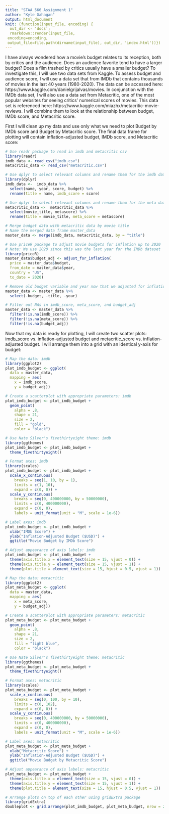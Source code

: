 ```yaml
---
title: "STAA 566 Assignment 1"
author: "Kyle Gahagan"
output: html_document
knit: (function(input_file, encoding) {
  out_dir <- 'docs';
  rmarkdown::render(input_file,
 encoding=encoding,
 output_file=file.path(dirname(input_file), out_dir, 'index.html'))})
---
```

I have always wondered how a movie's budget relates to its reception, both by critics and the audience. Does an audience favorite tend to have a larger budget? Does a film trashed by critics usually have a smaller budget? To investigate this, I will use two data sets from Kaggle. To assess budget and audience score, I will use a data set that from IMDb that contains thousands of movies in the last 40 years (1980-2020). The data can be accessed here: https://www.kaggle.com/danielgrijalvas/movies. In conjunction with the IMDb data set, I will also use a data set from Metacritic, one of the most popular websites for seeing critics' numerical scores of movies. This data set is referenced here: https://www.kaggle.com/miazhx/metacritic-movie-reviews. I will combine them to look at the relationship between budget, IMDb score, and Metacritic score.

First I will clean up my data and use only what we need to plot Budget by IMDb score and Budget by Metacritic score. The final data frame for plotting will contain inflation-adjusted budget, IMDb score, and Metacritic score:

```r
# Use readr package to read in imdb and metacritic csv
library(readr)
imdb_data <- read_csv("imdb.csv")
metacritic_data <- read_csv("metacritic.csv")

# Use dplyr to select relevant columns and rename them for the imdb data frame
library(dplyr)
imdb_data <-  imdb_data %>%
  select(name, year, score, budget) %>%
  rename(title = name, imdb_score = score)

# Use dplyr to select relevant columns and rename them for the meta data frame
metacritic_data <-  metacritic_data %>%
  select(movie_title, metascore) %>%
  rename(title = movie_title, meta_score = metascore)

# Merge budget data with metacritic data by movie title
# Name the merged data frame master_data
master_data <- merge(imdb_data, metacritic_data, by = "title")

# Use priceR package to adjust movie budgets for inflation up to 2020
# Note: We use 2020 since this was the last year for the IMDb dataset
library(priceR)
master_data$budget_adj <- adjust_for_inflation(
  price = master_data$budget, 
  from_date = master_data$year, 
  country = "US", 
  to_date = 2020)

# Remove old budget variable and year now that we adjusted for inflation
master_data <- master_data %>%
  select(-budget, -title, -year)

# Filter out NAs in imdb_score, meta_score, and budget_adj
master_data <- master_data %>%
  filter(!is.na(imdb_score)) %>%
  filter(!is.na(meta_score)) %>%
  filter(!is.na(budget_adj))
```

Now that my data is ready for plotting, I will create two scatter plots: imdb_score vs. inflation-adjusted budget and metacritic_score vs. inflation-adjusted budget. I will arrange them into a grid with an identical y-axis for budget:

```r
# Map the data: imdb
library(ggplot2)
plot_imdb_budget <- ggplot(
  data = master_data, 
  mapping = aes(
    x = imdb_score, 
    y = budget_adj))

# Create a scatterplot with appropriate parameters: imdb
plot_imdb_budget <- plot_imdb_budget +
  geom_point(
    alpha = .8, 
    shape = 21, 
    size = 2, 
    fill = "gold", 
    color = "black")

# Use Nate Silver's fivethirtyeight theme: imdb
library(ggthemes)
plot_imdb_budget <- plot_imdb_budget +
  theme_fivethirtyeight()

# Format axes: imdb
library(scales)
plot_imdb_budget <- plot_imdb_budget +
  scale_x_continuous(
    breaks = seq(1, 10, by = 1), 
    limits = c(1, 10), 
    expand = c(0, 0)) +
  scale_y_continuous(
    breaks = seq(0, 400000000, by = 50000000),
    limits = c(0, 400000000),
    expand = c(0, 0),
    labels = unit_format(unit = "M", scale = 1e-6))

# Label axes: imdb
plot_imdb_budget <- plot_imdb_budget +
  xlab("IMDb Score") +
  ylab("Inflation-Adjusted Budget ($USD)") +
  ggtitle("Movie Budget by IMDb Score")

# Adjust appearance of axis labels: imdb
plot_imdb_budget <- plot_imdb_budget +
  theme(axis.title.x = element_text(size = 15, vjust = 0)) +
  theme(axis.title.y = element_text(size = 15, vjust = 1)) +
  theme(plot.title = element_text(size = 15, hjust = 0.5, vjust = 1))

# Map the data: metacritic
library(ggplot2)
plot_meta_budget <- ggplot(
  data = master_data, 
  mapping = aes(
    x = meta_score, 
    y = budget_adj))

# Create a scatterplot with appropriate parameters: metacritic
plot_meta_budget <- plot_meta_budget +
  geom_point(
    alpha = .8, 
    shape = 21, 
    size = 2, 
    fill = "light blue", 
    color = "black")

# Use Nate Silver's fivethirtyeight theme: metacritic
library(ggthemes)
plot_meta_budget <- plot_meta_budget +
  theme_fivethirtyeight()

# Format axes: metacritic
library(scales)
plot_meta_budget <- plot_meta_budget +
  scale_x_continuous(
    breaks = seq(0, 100, by = 10), 
    limits = c(0, 102), 
    expand = c(0, 0)) +
  scale_y_continuous(
    breaks = seq(0, 400000000, by = 50000000),
    limits = c(0, 400000000),
    expand = c(0, 0),
    labels = unit_format(unit = "M", scale = 1e-6))

# Label axes: metacritic
plot_meta_budget <- plot_meta_budget +
  xlab("Metacritic Score") +
  ylab("Inflation-Adjusted Budget ($USD)") +
  ggtitle("Movie Budget by Metacritic Score")

# Adjust appearance of axis labels: metacritic
plot_meta_budget <- plot_meta_budget +
  theme(axis.title.x = element_text(size = 15, vjust = 0)) +
  theme(axis.title.y = element_text(size = 15, vjust = 1)) +
  theme(plot.title = element_text(size = 15, hjust = 0.5, vjust = 1))

# Arrange plots on top of each other using gridExtra package
library(gridExtra)
doubleplot <- grid.arrange(plot_imdb_budget, plot_meta_budget, nrow = 2)
```